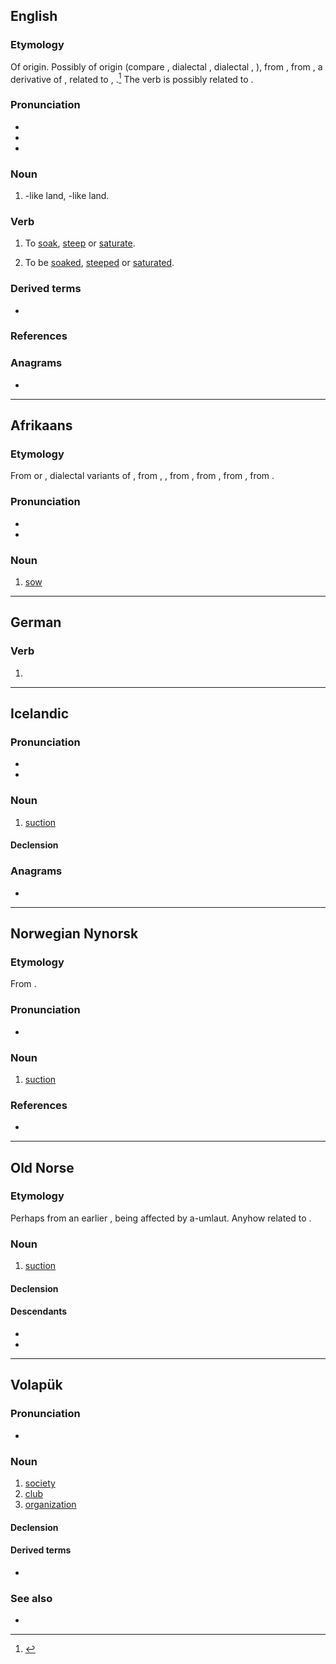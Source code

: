 {{also|Sog|SOG|sög|sǫg|søg|sog.}}
==English==

===Etymology===
Of {{unk|en|title=uncertain}} origin. Possibly of {{uder|en|gmq|-}} origin (compare {{cog|is|söggur|t=moist}}, dialectal {{cog|no|søgg|t=moist}}, dialectal {{cog|sv|sögg}}, {{m|sv|sygg|t=something moist}}), from {{der|en|non|söggr|t=dank, wet}}, from {{der|en|gem-pro|*sawwijaz}}, a derivative of {{der|en|gem-pro|*sawwą|t=moisture, sap, juice}}, related to {{cog|ang|ġesēaw|t=full of moisture, soaked}}, {{cog|ang|sēaw|t=moisture, juice, humour}}.<ref>{{R:Century 1911}}</ref> The verb is possibly related to {{m|en|soak}}.

===Pronunciation===
* {{IPA|en|/sɒɡ/}}
* {{rhymes|en|ɒɡ|s=1}}
* {{audio|en|LL-Q1860 (eng)-I learned some phrases-sog.wav|Audio (UK)}}

===Noun===
{{en-noun}}

# {{l|en|marsh|Marsh}}-like land, {{l|en|bog}}-like land.

===Verb===
{{en-verb}}

# {{lb|en|transitive}} To [[soak]], [[steep]] or [[saturate]].
# {{lb|en|intransitive}} To be [[soaked]], [[steeped]] or [[saturated]].

===Derived terms===
* {{l|en|soggy}}

===References===
<references/>

===Anagrams===
* {{anagrams|en|a=gos|'ogs|GOS|GSO|GoS|O.G.s|OGs|ogs}}

----

==Afrikaans==

===Etymology===
From {{inh|af|nl|zog}} or {{m|nl|zoog}}, dialectal variants of {{m|nl|zeug}}, from {{inh|af|dum|soge}}, {{m|dum|suege}}, from {{inh|af|odt|*soga}}, from {{inh|af|gem-pro|*sugō}}, from {{inh|af|ine-pro|*suh₂kéh₂}}, from {{m|ine-pro|*sū-}}.

===Pronunciation===
* {{IPA|af|/sɔχ/}}
* {{audio|af|LL-Q14196 (afr)-Oesjaar-sog.wav|audio}}

===Noun===
{{af-noun|sôe}}

# [[sow]]

{{c|af|Pigs|Female animals}}

----

==German==

===Verb===
{{head|de|verb form}}

# {{verb form of|de|saugen||1//3|s|pret}}

----

==Icelandic==

===Pronunciation===
* {{IPA|is|/sɔːɣ/}}
* {{rhymes|is|ɔːɣ|s=1}}
{{rfap|is}}

===Noun===
{{is-noun|n|sogs|-}}

# [[suction]]

====Declension====
{{is-decl-noun-n-s|s|o|g|pl=-}}

===Anagrams===
* {{l|is|gos}}

----

==Norwegian Nynorsk==

===Etymology===
From {{inh|nn|non|sog}}.

===Pronunciation===
* {{IPA|no|/soːɡ/}}

===Noun===
{{nn-noun-n1}}

# [[suction]]

===References===
* {{R:The Nynorsk Dictionary}}

----

==Old Norse==

===Etymology===
Perhaps from an earlier {{inh|non|gem-pro|*sugą}}, being affected by a-umlaut. Anyhow related to {{m|non|súga}}.

===Noun===
{{non-noun|n|sogs}}

# [[suction]]

====Declension====
{{non-decl-n-a|sog}}

====Descendants====
* {{desc|is|sog}}
* {{desc|nn|sog}}

----

==Volapük==

===Pronunciation===
* {{IPA|vo|/soɡ/}}

===Noun===
{{vo-noun}}

# [[society]]
# [[club]]
# [[organization]]

====Declension====
{{vo-decl-noun}}

====Derived terms====
* {{l|vo|sogäd}}

===See also===
* {{l|vo|klub}}